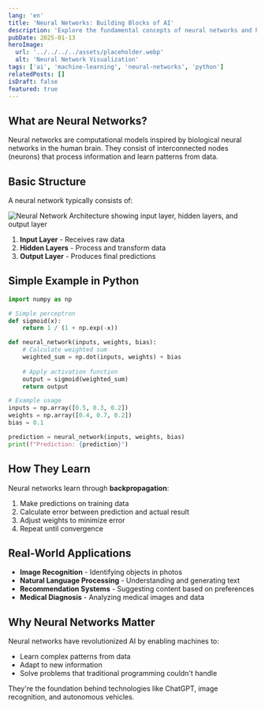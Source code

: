 ```yaml
---
lang: 'en'
title: 'Neural Networks: Building Blocks of AI'
description: 'Explore the fundamental concepts of neural networks and how they form the foundation of modern artificial intelligence.'
pubDate: 2025-01-13
heroImage:
  url: '../../../../assets/placeholder.webp'
  alt: 'Neural Network Visualization'
tags: ['ai', 'machine-learning', 'neural-networks', 'python']
relatedPosts: []
isDraft: false
featured: true
---
```



## What are Neural Networks?

Neural networks are computational models inspired by biological neural networks in the human brain. They consist of interconnected nodes (neurons) that process information and learn patterns from data.

## Basic Structure

A neural network typically consists of:

<Image 
  src="/images/blog/neural-network-example.webp" 
  alt="Neural Network Architecture showing input layer, hidden layers, and output layer"
  width={600} 
  height={400}
  class="rounded-lg shadow-md my-6"
/>

1. **Input Layer** - Receives raw data
2. **Hidden Layers** - Process and transform data
3. **Output Layer** - Produces final predictions

## Simple Example in Python

```python
import numpy as np

# Simple perceptron
def sigmoid(x):
    return 1 / (1 + np.exp(-x))

def neural_network(inputs, weights, bias):
    # Calculate weighted sum
    weighted_sum = np.dot(inputs, weights) + bias
    
    # Apply activation function
    output = sigmoid(weighted_sum)
    return output

# Example usage
inputs = np.array([0.5, 0.3, 0.2])
weights = np.array([0.4, 0.7, 0.2])
bias = 0.1

prediction = neural_network(inputs, weights, bias)
print(f"Prediction: {prediction}")
```

## How They Learn

Neural networks learn through **backpropagation**:

1. Make predictions on training data
2. Calculate error between prediction and actual result
3. Adjust weights to minimize error
4. Repeat until convergence

## Real-World Applications

- **Image Recognition** - Identifying objects in photos
- **Natural Language Processing** - Understanding and generating text
- **Recommendation Systems** - Suggesting content based on preferences
- **Medical Diagnosis** - Analyzing medical images and data

## Why Neural Networks Matter

Neural networks have revolutionized AI by enabling machines to:
- Learn complex patterns from data
- Adapt to new information
- Solve problems that traditional programming couldn't handle

They're the foundation behind technologies like ChatGPT, image recognition, and autonomous vehicles.